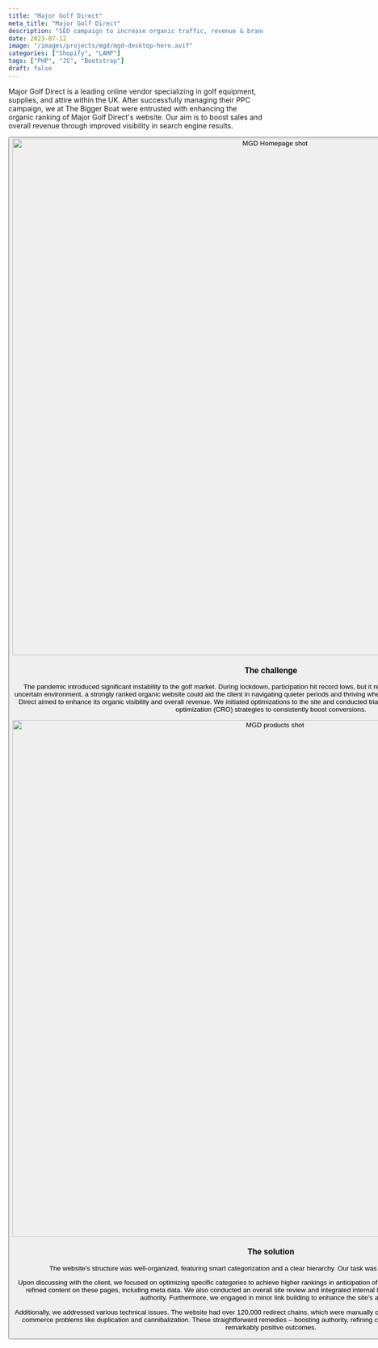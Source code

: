 ```yaml
---
title: "Major Golf Direct"
meta_title: "Major Golf Direct"
description: "SEO campaign to increase organic traffic, revenue & brand awareness."
date: 2023-07-12
image: "/images/projects/mgd/mgd-desktop-hero.avif"
categories: ["Shopify", "LAMP"]
tags: ["PHP", "JS", "Bootstrap"]
draft: false
---
```


<AtTbb/>

Major Golf Direct is a leading online vendor specializing in golf equipment, supplies, and attire within the UK. After successfully managing their PPC campaign, we at The Bigger Boat were entrusted with enhancing the organic ranking of Major Golf Direct's website. Our aim is to boost sales and overall revenue through improved visibility in search engine results.

<Button label="Visit the website" link="https://www.majorgolfdirect.com/" style="solid" target="_blank"/>

<img src="/images/projects/mgd/mgd-website-shot.avif" alt="MGD Homepage shot" width="1024" loading="lazy"/>

### The challenge

The pandemic introduced significant instability to the golf market. During lockdown, participation hit record lows, but it rebounded swiftly once restrictions eased. In this uncertain environment, a strongly ranked organic website could aid the client in navigating quieter periods and thriving when participation surged. To address this, Major Golf Direct aimed to enhance its organic visibility and overall revenue. We initiated optimizations to the site and conducted trials with user experience (UX) and conversion rate optimization (CRO) strategies to consistently boost conversions.

<img src="/images/projects/mgd/mgd-website-shot-2.avif" alt="MGD products shot" width="1024" loading="lazy"/>

### The solution

The website's structure was well-organized, featuring smart categorization and a clear hierarchy. Our task was to enhance what was already in place.

Upon discussing with the client, we focused on optimizing specific categories to achieve higher rankings in anticipation of the upcoming summer season. We enriched and refined content on these pages, including meta data. We also conducted an overall site review and integrated internal links to assist with crawl budget and the flow of authority. Furthermore, we engaged in minor link building to enhance the site's authority.

Additionally, we addressed various technical issues. The website had over 120,000 redirect chains, which were manually checked and resolved. We also tackled common e-commerce problems like duplication and cannibalization. These straightforward remedies – boosting authority, refining crawl budget, and enhancing relevancy – yielded remarkably positive outcomes.